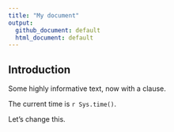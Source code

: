 ```yaml
---
title: "My document"
output: 
  github_document: default
  html_document: default
---
```


Introduction
---

Some highly informative text, now with a clause.

The current time is `r Sys.time()`.

Let's change this.

